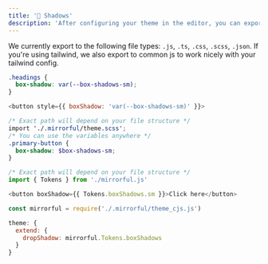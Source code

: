 ```yaml
---
title: '👻 Shadows'
description: 'After configuring your theme in the editor, you can export shadows to be used by your app.'
---
```


We currently export to the following file types: `.js`, `.ts`, `.css`, `.scss`, `.json`. If you're using tailwind, we also export to common js to work nicely with your tailwind config.

<CodeGroup>

```css CSS
.headings {
  box-shadow: var(--box-shadows-sm);
}
```

```javascript
<button style={{ boxShadow: 'var(--box-shadows-sm)' }}>
```

```scss SCSS
/* Exact path will depend on your file structure */
import './.mirrorful/theme.scss';
/* You can use the variables anywhere */
.primary-button {
  box-shadow: $box-shadows-sm;
}
```

```javascript Javascript / Typescript
/* Exact path will depend on your file structure */
import { Tokens } from './mirrorful.js'

<button boxShadow={{ Tokens.boxShadows.sm }}>Click here</button>
```

```javascript Tailwind
const mirrorful = require('./.mirrorful/theme_cjs.js')

theme: {
  extend: {
    dropShadow: mirrorful.Tokens.boxShadows
  }
}
```

</CodeGroup>
